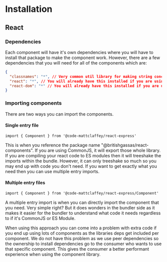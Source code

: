 
<Meta title="Getting Started/Installation" />

# Installation

## React

### Dependencies

Each component will have it's own dependencies where you will have to install that package to make the component work. However, there are a few dependencies that you will need for all of the components which are:

```json
{
  "classnames": "*", // Very common util library for making string concatenation friendly
  "react": "*", // You will already have this installed if you are using react JS
  "react-dom": "*" // You will already have this installed if you are using react JS
}
```

### Importing components

There are two ways you can import the components.

#### Single entry file

```tsx
import { Component } from '@code-mattclaffey/react-express'
```

This is when you reference the package name "@britishgassas/react-components". If you are using CommonJS, it will export those whole library. If you are compiling your react code to ES modules then it will treeshake the imports within the bundle. However, it can only treeshake so much so you may end up with code you don't need. If you want to get exactly what you need then you can use multiple entry imports.

#### Multiple entry files

```tsx
import { Component } from '@code-mattclaffey/react-express/Component'
```

A multiple entry import is when you can directly import the component that you need. Very simple right? But it does wonders in the bundler side as it makes it easier for the bundler to understand what code it needs regardless to if it's CommonJS or ES Module.

When using this approach you can come into a problem with extra code if you end up using lots of components as the libraries deps get included per component. We do not have this problem as we use peer dependencies so the ownership to install dependencies go to the consumer who wants to use that specific component. This gives the consumer a better performant experience when using the component library.
